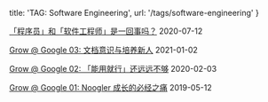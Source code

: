 
  title: 'TAG: Software Engineering',
  url: '/tags/software-engineering'
}


[「程序员」和「软件工程师」是一回事吗？](/posts/programming-vs-software-engineering) <time>2020-07-12</time>

[Grow @ Google 03: 文档意识与培养新人](/posts/grow-at-google-03) <time>2021-01-02</time>

[Grow @ Google 02: 「能用就行」还远远不够](/posts/grow-at-google-02) <time>2020-02-03</time>

[Grow @ Google 01: Noogler 成长的必经之痛](/posts/grow-at-google-01) <time>2019-05-12</time>
